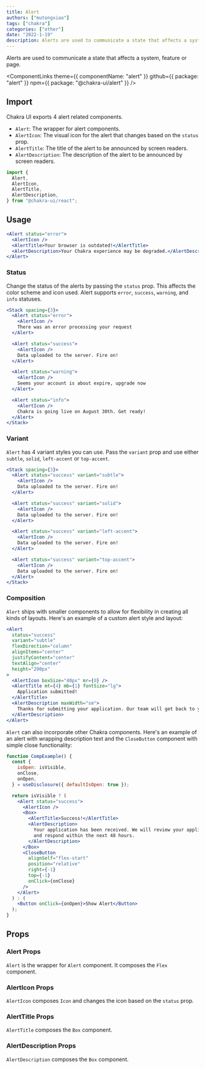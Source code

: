 ```yaml
---
title: Alert
authors: ["mutongxiao"]
tags: ["chakra"]
categories: ["other"]
date: "2022-1-19"
description: Alerts are used to communicate a state that affects a system, feature or page.
---
```


Alerts are used to communicate a state that affects a system, feature or page.

<ComponentLinks
  theme={{ componentName: "alert" }}
  github={{ package: "alert" }}
  npm={{ package: "@chakra-ui/alert" }}
/>

<carbon-ad></carbon-ad>

## Import

Chakra UI exports 4 alert related components.

- `Alert`: The wrapper for alert components.
- `AlertIcon`: The visual icon for the alert that changes based on the `status`
  prop.
- `AlertTitle`: The title of the alert to be announced by screen readers.
- `AlertDescription`: The description of the alert to be announced by screen
  readers.

```js
import {
  Alert,
  AlertIcon,
  AlertTitle,
  AlertDescription,
} from "@chakra-ui/react";
```

## Usage

```jsx
<Alert status="error">
  <AlertIcon />
  <AlertTitle>Your browser is outdated!</AlertTitle>
  <AlertDescription>Your Chakra experience may be degraded.</AlertDescription>
</Alert>
```

### Status

Change the status of the alerts by passing the `status` prop. This affects the
color scheme and icon used. Alert supports `error`, `success`, `warning`, and
`info` statuses.

```jsx
<Stack spacing={3}>
  <Alert status="error">
    <AlertIcon />
    There was an error processing your request
  </Alert>

  <Alert status="success">
    <AlertIcon />
    Data uploaded to the server. Fire on!
  </Alert>

  <Alert status="warning">
    <AlertIcon />
    Seems your account is about expire, upgrade now
  </Alert>

  <Alert status="info">
    <AlertIcon />
    Chakra is going live on August 30th. Get ready!
  </Alert>
</Stack>
```

### Variant

`Alert` has 4 variant styles you can use. Pass the `variant` prop and use either
`subtle`, `solid`, `left-accent` or `top-accent`.

```jsx
<Stack spacing={3}>
  <Alert status="success" variant="subtle">
    <AlertIcon />
    Data uploaded to the server. Fire on!
  </Alert>

  <Alert status="success" variant="solid">
    <AlertIcon />
    Data uploaded to the server. Fire on!
  </Alert>

  <Alert status="success" variant="left-accent">
    <AlertIcon />
    Data uploaded to the server. Fire on!
  </Alert>

  <Alert status="success" variant="top-accent">
    <AlertIcon />
    Data uploaded to the server. Fire on!
  </Alert>
</Stack>
```

### Composition

`Alert` ships with smaller components to allow for flexibility in creating all
kinds of layouts. Here's an example of a custom alert style and layout:

```jsx
<Alert
  status="success"
  variant="subtle"
  flexDirection="column"
  alignItems="center"
  justifyContent="center"
  textAlign="center"
  height="200px"
>
  <AlertIcon boxSize="40px" mr={0} />
  <AlertTitle mt={4} mb={1} fontSize="lg">
    Application submitted!
  </AlertTitle>
  <AlertDescription maxWidth="sm">
    Thanks for submitting your application. Our team will get back to you soon.
  </AlertDescription>
</Alert>
```

`Alert` can also incorporate other Chakra components. Here's an example of an
alert with wrapping description text and the `CloseButton` component with simple
close functionality:

```jsx
function CompExample() {
  const {
    isOpen: isVisible,
    onClose,
    onOpen,
  } = useDisclosure({ defaultIsOpen: true });

  return isVisible ? (
    <Alert status="success">
      <AlertIcon />
      <Box>
        <AlertTitle>Success!</AlertTitle>
        <AlertDescription>
          Your application has been received. We will review your application
          and respond within the next 48 hours.
        </AlertDescription>
      </Box>
      <CloseButton
        alignSelf="flex-start"
        position="relative"
        right={-1}
        top={-1}
        onClick={onClose}
      />
    </Alert>
  ) : (
    <Button onClick={onOpen}>Show Alert</Button>
  );
}
```

## Props

### Alert Props

`Alert` is the wrapper for `Alert` component. It composes the `Flex` component.

<PropsTable of="Alert" />

### AlertIcon Props

`AlertIcon` composes `Icon` and changes the icon based on the `status` prop.

### AlertTitle Props

`AlertTitle` composes the `Box` component.

### AlertDescription Props

`AlertDescription` composes the `Box` component.
